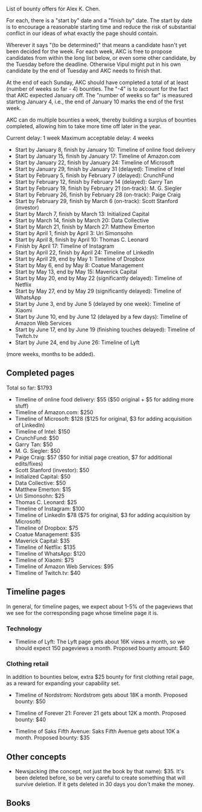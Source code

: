 List of bounty offers for Alex K. Chen.

For each, there is a "start by" date and a "finish by" date. The start
by date is to encourage a reasonable starting time and reduce the risk
of substantial conflict in our ideas of what exactly the page should
contain.

Wherever it says "(to be determined)" that means a candidate hasn't
yet been decided for the week. For each week, AKC is free to propose
candidates from within the long list below, or even some other
candidate, by the Tuesday before the deadline. Otherwise Vipul might
put in his own candidate by the end of Tuesday and AKC needs to finish
that.

At the end of each Sunday, AKC should have completed a total of at
least (number of weeks so far - 4) bounties. The "-4" is to account
for the fact that AKC expected January off. The "number of weeks so
far" is measured starting January 4, i.e., the end of January 10 marks
the end of the first week.

AKC can do multiple bounties a week, thereby building a surplus of
bounties completed, allowing him to take more time off later in the
year.

Current delay: 1 week
Maximum acceptable delay: 4 weeks

* Start by January 8, finish by January 10: Timeline of online food delivery
* Start by January 15, finish by January 17: Timeline of Amazon.com
* Start by January 22, finish by January 24: Timeline of Microsoft
* Start by January 29, finish by January 31 (delayed): Timeline of Intel
* Start by February 5, finish by February 7 (delayed): CrunchFund
* Start by February 12, finish by February 14 (delayed): Garry Tan
* Start by February 19, finish by February 21 (on-track): M. G. Siegler
* Start by February 26, finish by February 28 (on-track): Paige Craig
* Start by February 29, finish by March 6 (on-track): Scott Stanford (investor)
* Start by March 7, finish by March 13: Initialized Capital
* Start by March 14, finish by March 20: Data Collective
* Start by March 21, finish by March 27: Matthew Emerton
* Start by April 1, finish by April 3: Uri Simonsohn
* Start by April 8, finish by April 10: Thomas C. Leonard
* Finish by April 17: Timeline of Instagram
* Start by April 22, finish by April 24: Timeline of LinkedIn
* Start by April 29, end by May 1: Timeline of Dropbox
* Start by May 6, end by May 8: Coatue Management
* Start by May 13, end by May 15: Maverick Capital
* Start by May 20, end by May 22 (significantly delayed): Timeline of Netflix
* Start by May 27, end by May 29 (significantly delayed): Timeline of WhatsApp
* Start by June 3, end by June 5 (delayed by one week): Timeline of Xiaomi
* Start by June 10, end by June 12 (delayed by a few days): Timeline of Amazon Web Services
* Start by June 17, end by June 19 (finishing touches delayed): Timeline of Twitch.tv
* Start by June 24, end by June 26: Timeline of Lyft

(more weeks, months to be added).

== Completed pages ==

Total so far: $1793

* Timeline of online food delivery: $55 ($50 original + $5 for adding more stuff)
* Timeline of Amazon.com: $250
* Timeline of Microsoft: $128 ($125 for original, $3 for adding acquisition of LinkedIn)
* Timeline of Intel: $150
* CrunchFund: $50
* Garry Tan: $50
* M. G. Siegler: $50
* Paige Craig: $57 ($50 for initial page creation, $7 for additional edits/fixes)
* Scott Stanford (investor): $50
* Initialized Capital: $50
* Data Collective: $50
* Matthew Emerton: $15
* Uri Simonsohn: $25
* Thomas C. Leonard: $25
* Timeline of Instagram: $100
* Timeline of LinkedIn $78 ($75 for original, $3 for adding acquisition by Microsoft)
* Timeline of Dropbox: $75
* Coatue Management: $35
* Maverick Capital: $35
* Timeline of Netflix: $135
* Timeline of WhatsApp: $120
* Timeline of Xiaomi: $75
* Timeline of Amazon Web Services: $95
* Timeline of Twitch.tv: $40

== Timeline pages ==

In general, for timeline pages, we expect about 1-5% of the pageviews
that we see for the corresponding page whose timeline page it is.

=== Technology ===

* Timeline of Lyft: The Lyft page gets about 16K views a month, so we should expect 150 pageviews a month. Proposed bounty amount: $40

=== Clothing retail ===

In addition to bounties below, extra $25 bounty for first clothing
retail page, as a reward for expanding your capability set.

* Timeline of Nordstrom: Nordstrom gets about 18K a month. Proposed bounty: $50

* Timeline of Forever 21: Forever 21 gets about 12K a month. Proposed bounty: $40

* Timeline of Saks Fifth Avenue: Saks Fifth Avenue gets about 10K a month.  Proposed bounty: $35

== Other concepts ==

* Newsjacking (the concept, not just the book by that name): $35. It's been deleted before, so be very careful to create something that will survive deletion. If it gets deleted in 30 days you don't make the money.

== Books ==

